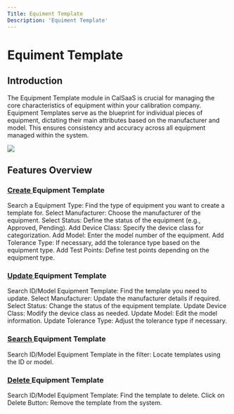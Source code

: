 ```yaml
---
Title: Equiment Template
Description: 'Equiment Template'
---
```

# Equiment Template

## Introduction

The Equipment Template module in CalSaaS is crucial for managing the core characteristics of equipment within your calibration company. Equipment Templates serve as the blueprint for individual pieces of equipment, dictating their main attributes based on the manufacturer and model. This ensures consistency and accuracy across all equipment managed within the system.

<img  src="/images/equipment-template/Home-Equipmenttemplate.gif">

## Features Overview

###  <a href="Equipment Template Create.mdx">Create </a> Equipment Template

Search a Equipment Type: Find the type of equipment you want to create a template for.
Select Manufacturer: Choose the manufacturer of the equipment.
Select Status: Define the status of the equipment (e.g., Approved, Pending).
Add Device Class: Specify the device class for categorization.
Add Model: Enter the model number of the equipment.
Add Tolerance Type: If necessary, add the tolerance type based on the equipment type.
Add Test Points: Define test points depending on the equipment type.

###  <a href="Equipment Template Update.mdx">Update </a> Equipment Template
Search ID/Model Equipment Template: Find the template you need to update.
Select Manufacturer: Update the manufacturer details if required.
Select Status: Change the status of the equipment template.
Update Device Class: Modify the device class as needed.
Update Model: Edit the model information.
Update Tolerance Type: Adjust the tolerance type if necessary.

### <a href="Equipment Template Search.mdx"> Search  </a> Equipment Template
Search ID/Model Equipment Template in the filter: Locate templates using the ID or model.

### <a href="Equipment Template Delete.mdx">Delete </a> Equipment Template
Search ID/Model Equipment Template: Find the template to delete.
Click on Delete Button: Remove the template from the system.





